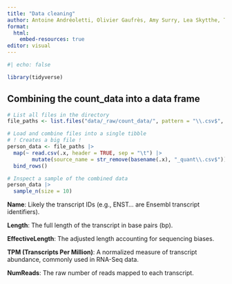 ```yaml
---
title: "Data cleaning"
author: Antoine Andréoletti, Olivier Gaufrès, Amy Surry, Lea Skytthe, Trine Søgaard
format:
  html:
    embed-resources: true
editor: visual
---
```


```r
#| echo: false

library(tidyverse)
```

## Combining the count_data into a data frame

```r

# List all files in the directory
file_paths <- list.files("data/_raw/count_data/", pattern = "\\.csv$", full.names = TRUE)

# Load and combine files into a single tibble
# ! Creates a big file !
person_data <- file_paths |>
  map(~ read.csv(.x, header = TRUE, sep = "\t") |> 
        mutate(source_name = str_remove(basename(.x), "_quant\\.csv$"))) |>
  bind_rows()

# Inspect a sample of the combined data
person_data |>
  sample_n(size = 10)
```

**Name**: Likely the transcript IDs (e.g., ENST... are Ensembl transcript identifiers).

**Length**: The full length of the transcript in base pairs (bp).

**EffectiveLength**: The adjusted length accounting for sequencing biases.

**TPM (Transcripts Per Million)**: A normalized measure of transcript abundance, commonly used in RNA-Seq data.

**NumReads**: The raw number of reads mapped to each transcript.
